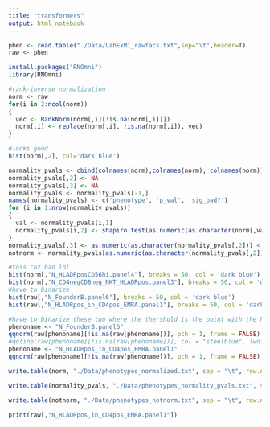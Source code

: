 ```yaml
---
title: "transformers"
output: html_notebook
---
```


```r
phen <- read.table("./Data/LabExMI_rawfacs.txt",sep="\t",header=T)
raw <- phen 
```

```r
install.packages("RNOmni")
library(RNOmni)
```


```r
#rank-inverse normalization 
norm <- raw
for(i in 2:ncol(norm))
{
  vec <- RankNorm(norm[,i][!is.na(norm[,i])])
  norm[,i] <- replace(norm[,i], !is.na(norm[,i]), vec)
}
```

```r
#looks good
hist(norm[,2], col='dark blue')
```
```r
normality_pvals <- cbind(colnames(norm),colnames(norm), colnames(norm))
normality_pvals[,2] <- NA
normality_pvals[,3] <- NA
normality_pvals <- normality_pvals[-1,]
names(normality_pvals) <- c('phenotype', 'p_val', 'sig_bad?')
for (i in 1:nrow(normality_pvals))
{
  val <- normality_pvals[i,1]
  normality_pvals[i,2] <- shapiro.test(as.numeric(as.character(norm[,val])))$p.value
}
normality_pvals[,3] <- as.numeric(as.character(normality_pvals[,2])) < 0.05
notnorm <- normality_pvals[as.numeric(as.character(normality_pvals[,2])) < 0.05,]
```

```r
#toss cuz bad lol 
hist(norm[,"N_HLADRposCD56hi.panel4"], breaks = 50, col = 'dark blue')
hist(norm[,"N_CD4negCD8neg_NKT_HLADRpos.panel3"], breaks = 50, col = 'dark blue')
#have to binarize
hist(raw[,"N_FounderB.panel6"], breaks = 50, col = 'dark blue')
hist(raw[,"N_HLADRpos_in_CD4pos_EMRA.panel1"], breaks = 50, col = 'dark blue')
```
```r
#have to binarize these two where the thershold is the point with the highest slope slope? i think a second derivative
phenoname <- "N_FounderB.panel6"
qqnorm(raw[phenoname][!is.na(raw[phenoname])], pch = 1, frame = FALSE)
#qqline(raw[phenoname][!is.na(raw[phenoname])], col = "steelblue", lwd = 2)
phenoname <- "N_HLADRpos_in_CD4pos_EMRA.panel1"
qqnorm(raw[phenoname][!is.na(raw[phenoname])], pch = 1, frame = FALSE)
```

```r
write.table(norm, "./Data/phenotypes_normalized.txt", sep = "\t", row.names=F, quote=F)
```

```r
write.table(normality_pvals, "./Data/phenotypes_normality_pvals.txt", sep = "\t", row.names=F, quote=F)
```

```r
write.table(notnorm, "./Data/phenotypes_notnorm.txt", sep = "\t", row.names=F, quote=F)
```

```r
print(raw[,"N_HLADRpos_in_CD4pos_EMRA.panel1"])
```
